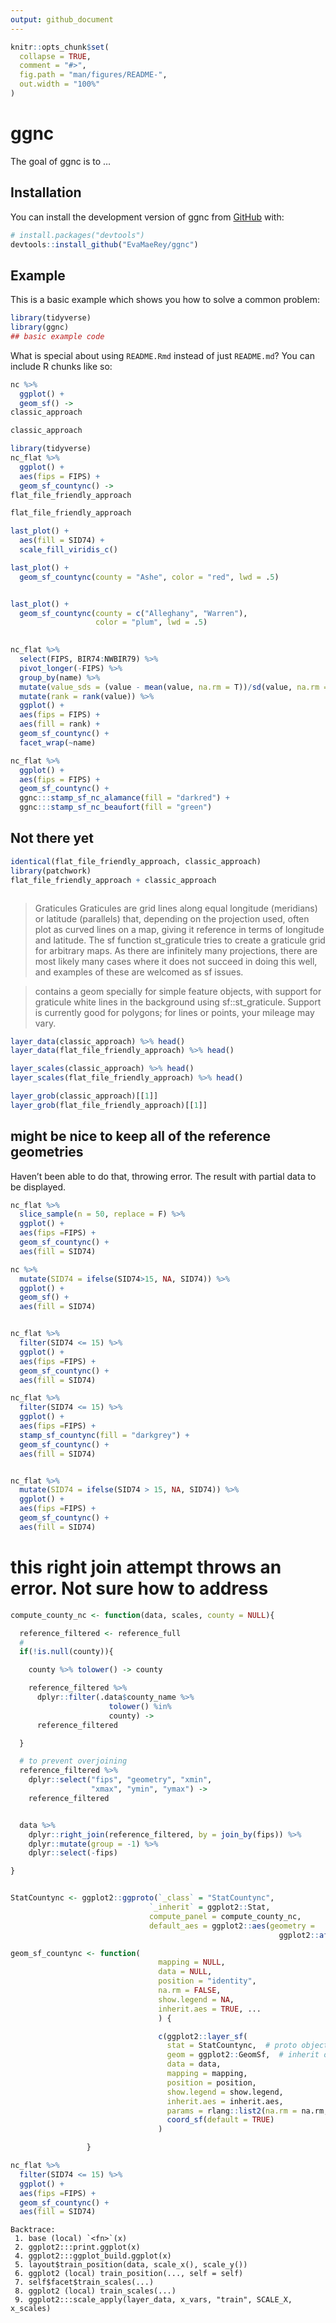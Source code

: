 ```yaml
---
output: github_document
---
```


<!-- README.md is generated from README.Rmd. Please edit that file -->

```r
knitr::opts_chunk$set(
  collapse = TRUE,
  comment = "#>",
  fig.path = "man/figures/README-",
  out.width = "100%"
)
```

# ggnc

<!-- badges: start -->
<!-- badges: end -->

The goal of ggnc is to ...

## Installation

You can install the development version of ggnc from [GitHub](https://github.com/) with:

``` r
# install.packages("devtools")
devtools::install_github("EvaMaeRey/ggnc")
```

## Example

This is a basic example which shows you how to solve a common problem:

```r
library(tidyverse)
library(ggnc)
## basic example code
```

What is special about using `README.Rmd` instead of just `README.md`? You can include R chunks like so:

```r
nc %>% 
  ggplot() + 
  geom_sf() ->
classic_approach

classic_approach
```


```r
library(tidyverse)
nc_flat %>%
  ggplot() +
  aes(fips = FIPS) +
  geom_sf_countync() ->
flat_file_friendly_approach

flat_file_friendly_approach

last_plot() + 
  aes(fill = SID74) +
  scale_fill_viridis_c()

last_plot() + 
  geom_sf_countync(county = "Ashe", color = "red", lwd = .5)


last_plot() + 
  geom_sf_countync(county = c("Alleghany", "Warren"), 
                   color = "plum", lwd = .5)
                   
```


```r
nc_flat %>% 
  select(FIPS, BIR74:NWBIR79) %>% 
  pivot_longer(-FIPS) %>% 
  group_by(name) %>%
  mutate(value_sds = (value - mean(value, na.rm = T))/sd(value, na.rm = T)) %>%
  mutate(rank = rank(value)) %>%
  ggplot() + 
  aes(fips = FIPS) +
  aes(fill = rank) + 
  geom_sf_countync() +
  facet_wrap(~name)

nc_flat %>% 
  ggplot() + 
  aes(fips = FIPS) + 
  geom_sf_countync() +
  ggnc:::stamp_sf_nc_alamance(fill = "darkred") + 
  ggnc:::stamp_sf_nc_beaufort(fill = "green")
```

## Not there yet


```r
identical(flat_file_friendly_approach, classic_approach)
library(patchwork)
flat_file_friendly_approach + classic_approach



```

> Graticules
Graticules are grid lines along equal longitude (meridians) or latitude (parallels) that, depending on the projection used, often plot as curved lines on a map, giving it reference in terms of longitude and latitude. The sf function st_graticule tries to create a graticule grid for arbitrary maps. As there are infinitely many projections, there are most likely many cases where it does not succeed in doing this well, and examples of these are welcomed as sf issues.

>contains a geom specially for simple feature objects, with support for graticule white lines in the background using sf::st_graticule. Support is currently good for polygons; for lines or points, your mileage may vary.

```r
layer_data(classic_approach) %>% head()
layer_data(flat_file_friendly_approach) %>% head()

layer_scales(classic_approach) %>% head()
layer_scales(flat_file_friendly_approach) %>% head()

layer_grob(classic_approach)[[1]]
layer_grob(flat_file_friendly_approach)[[1]]
```

## might be nice to keep all of the reference geometries

Haven't been able to do that, throwing error. The result with partial data to be displayed.

```r
nc_flat %>% 
  slice_sample(n = 50, replace = F) %>% 
  ggplot() + 
  aes(fips =FIPS) +
  geom_sf_countync() + 
  aes(fill = SID74)

nc %>% 
  mutate(SID74 = ifelse(SID74>15, NA, SID74)) %>% 
  ggplot() + 
  geom_sf() +
  aes(fill = SID74)


nc_flat %>% 
  filter(SID74 <= 15) %>% 
  ggplot() + 
  aes(fips =FIPS) +
  geom_sf_countync() + 
  aes(fill = SID74)

nc_flat %>% 
  filter(SID74 <= 15) %>% 
  ggplot() + 
  aes(fips =FIPS) +
  stamp_sf_countync(fill = "darkgrey") +
  geom_sf_countync() + 
  aes(fill = SID74)


nc_flat %>% 
  mutate(SID74 = ifelse(SID74 > 15, NA, SID74)) %>% 
  ggplot() + 
  aes(fips =FIPS) +
  geom_sf_countync() + 
  aes(fill = SID74)
```

# this right join attempt throws an error. Not sure how to address

```r
compute_county_nc <- function(data, scales, county = NULL){

  reference_filtered <- reference_full
  #
  if(!is.null(county)){

    county %>% tolower() -> county

    reference_filtered %>%
      dplyr::filter(.data$county_name %>%
                      tolower() %in%
                      county) ->
      reference_filtered

  }

  # to prevent overjoining
  reference_filtered %>%
    dplyr::select("fips", "geometry", "xmin",
                  "xmax", "ymin", "ymax") ->
    reference_filtered


  data %>%
    dplyr::right_join(reference_filtered, by = join_by(fips)) %>%
    dplyr::mutate(group = -1) %>%
    dplyr::select(-fips)

}


StatCountync <- ggplot2::ggproto(`_class` = "StatCountync",
                               `_inherit` = ggplot2::Stat,
                               compute_panel = compute_county_nc,
                               default_aes = ggplot2::aes(geometry =
                                                            ggplot2::after_stat(geometry)))

geom_sf_countync <- function(
                                 mapping = NULL,
                                 data = NULL,
                                 position = "identity",
                                 na.rm = FALSE,
                                 show.legend = NA,
                                 inherit.aes = TRUE, ...
                                 ) {

                                 c(ggplot2::layer_sf(
                                   stat = StatCountync,  # proto object from step 2
                                   geom = ggplot2::GeomSf,  # inherit other behavior
                                   data = data,
                                   mapping = mapping,
                                   position = position,
                                   show.legend = show.legend,
                                   inherit.aes = inherit.aes,
                                   params = rlang::list2(na.rm = na.rm, ...)),
                                   coord_sf(default = TRUE)
                                 )

                 }

nc_flat %>% 
  filter(SID74 <= 15) %>% 
  ggplot() + 
  aes(fips =FIPS) +
  geom_sf_countync() + 
  aes(fill = SID74)


```


```
Backtrace:
 1. base (local) `<fn>`(x)
 2. ggplot2:::print.ggplot(x)
 4. ggplot2:::ggplot_build.ggplot(x)
 5. layout$train_position(data, scale_x(), scale_y())
 6. ggplot2 (local) train_position(..., self = self)
 7. self$facet$train_scales(...)
 8. ggplot2 (local) train_scales(...)
 9. ggplot2:::scale_apply(layer_data, x_vars, "train", SCALE_X, x_scales)
 ```
